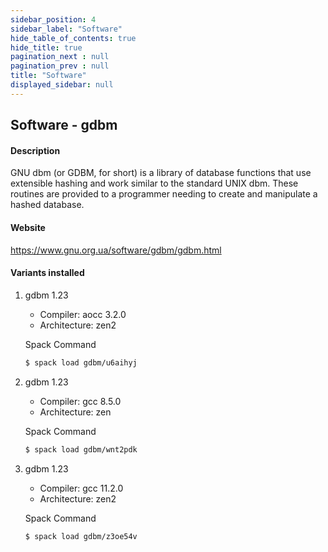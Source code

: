 ```yaml
---
sidebar_position: 4
sidebar_label: "Software"
hide_table_of_contents: true
hide_title: true
pagination_next : null
pagination_prev : null
title: "Software"
displayed_sidebar: null
---
```


## Software - gdbm


#### Description
GNU dbm (or GDBM, for short) is a library of database functions that use extensible hashing and work similar to the standard UNIX dbm. These routines are provided to a programmer needing to create and manipulate a hashed database.

#### Website
https://www.gnu.org.ua/software/gdbm/gdbm.html

#### Variants installed

1. gdbm 1.23

    - Compiler: aocc 3.2.0
    - Architecture: zen2

    Spack Command
    ```bash
    $ spack load gdbm/u6aihyj
    ```

2. gdbm 1.23

    - Compiler: gcc 8.5.0
    - Architecture: zen

    Spack Command
    ```bash
    $ spack load gdbm/wnt2pdk
    ```

3. gdbm 1.23

    - Compiler: gcc 11.2.0
    - Architecture: zen2

    Spack Command
    ```bash
    $ spack load gdbm/z3oe54v
    ```
